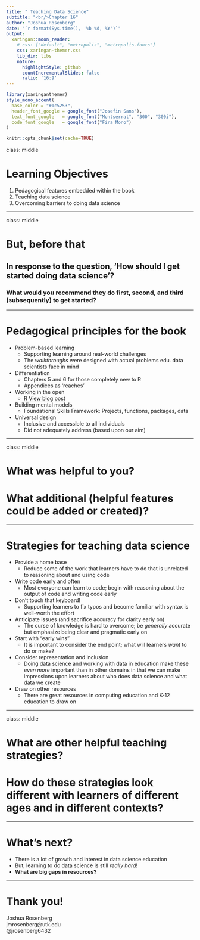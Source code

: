 ```yaml
---
title: " Teaching Data Science"
subtitle: "<br/>Chapter 16"
author: "Joshua Rosenberg"
date: "`r format(Sys.time(), '%b %d, %Y')`"
output:
  xaringan::moon_reader:
    # css: ["default", "metropolis", "metropolis-fonts"]
    css: xaringan-themer.css
    lib_dir: libs
    nature:
      highlightStyle: github
      countIncrementalSlides: false
      ratio: '16:9'
---
```


```r
library(xaringanthemer)
style_mono_accent(
  base_color = "#1c5253",
  header_font_google = google_font("Josefin Sans"),
  text_font_google   = google_font("Montserrat", "300", "300i"),
  code_font_google   = google_font("Fira Mono")
)
```

```r
knitr::opts_chunk$set(cache=TRUE)
```

class: middle

# Learning Objectives

1. Pedagogical features embedded within the book
1. Teaching data science
1. Overcoming barriers to doing data science

---

class: middle

# But, before that

## In response to the question, 'How should I get started doing data science'?

### What would you recommend they do first, second, and third (subsequently) to get started?

---

# Pedagogical principles for the book

- Problem-based learning
  - Supporting learning around real-world challenges
  - The _walkthroughs_ were designed with actual problems edu. data scientists face in mind
- Differentiation
  - Chapters 5 and 6 for those completely new to R
  - Appendices as 'reaches'
- Working in the open
  - [R View blog post](https://rviews.rstudio.com/2020/07/01/open-source-authorship-of-data-science-in-education-using-r/)
- Building mental models
  - Foundational Skills Framework: Projects, functions, packages, data
- Universal design
  - Inclusive and accessible to all individuals
  - Did not adequately address (based upon our aim)
  
---

class: middle

# What was helpful to you? 
# What additional (helpful features could be added or created)?

---

# Strategies for teaching data science

- Provide a home base
  - Reduce some of the work that learners have to do that is unrelated to reasoning about and using code
- Write code early and often
  - Most everyone can learn to code; begin with reasoning about the output of code and writing code early
- Don't touch that keyboard!
  - Supporting learners to fix typos and become familiar with syntax is well-worth the effort
- Anticipate issues (and sacrifice accuracy for clarity early on)
  - The curse of knowledge is hard to overcome; be _generally_ accurate but emphasize being clear and pragmatic early on
- Start with "early wins"
  - It is important to consider the end point; what will learners _want_ to do or make?
- Consider representation and inclusion
  - Doing data science and working with data in education make these _even more_ important than in other domains in that we can make impressions upon learners about who does data science and what data we create 
- Draw on other resources
  - There are great resources in computing education and K-12 education to draw on

---

class: middle

# What are other helpful teaching strategies?
# How do these strategies look different with learners of different ages and in different contexts?

---

# What's next?

- There is a lot of growth and interest in data science education
- But, learning to do data science is still _really hard_!
- **What are big gaps in resources?**

--- 

# Thank you!

Joshua Rosenberg  
jmrosenberg@utk.edu  
@jrosenberg6432